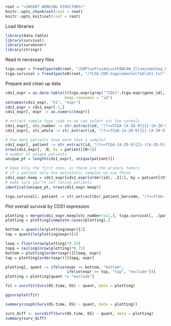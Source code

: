 
```r
root = "<INSERT WORKING DIRECTORY>"
knitr::opts_chunk$set(root = root)
knitr::opts_knit$set(root = root)
```

Load libraries
```r
library(data.table)
library(survival)
library(survminer)
library(stringr)
```

Read in necessary files
```r
tcga.expr = fread(paste0(root, "/EBPlusPlusAdjustPANCAN_IlluminaHiSeq_RNASeqV2.geneExp.tsv"))
tcga.survival = fread(paste0(root, "/TCGA-CDR-SupplementalTableS1.txt"))
```

Prepare and clean up data
```r
cds1_expr = as.data.table(t(tcga.expr[grep("^CDS1",tcga.expr$gene_id),]), 
                          keep.rownames = "id")
setnames(cds1_expr, "V1", "expr")
cds1_expr = cds1_expr[-1,]
cds1_expr[, expr := as.numeric(expr)]

# extract sample type code so we can select out the normals
cds1_expr[, stc_number := str_extract(id, "(?<=TCGA-[A-Z0-9]{2}-[A-Z0-9]{4}-)[0-9]{2}")]
cds1_expr[, stc_whole := str_extract(id, "(?<=TCGA-[A-Z0-9]{2}-[A-Z0-9]{4}-)[0-9A-Z]{3}")]

# how many patients have more than 1 sample?
cds1_expr[, patient := str_extract(id, "(?<=TCGA-[A-Z0-9]{2}-)[A-Z0-9]+")]
nrow(cds1_expr[, .N, by = patient][N>1])
# number of unique patients
unique_pt = length(cds1_expr[, unique(patient)])

# keep only the first ones, as these are the primary tumors
# if a patient only has metastatic samples we use those
cds1_expr.keep = cds1_expr[cds1_expr[order(id), .I[1], by = patient]$V1]
# make sure you're not losing patients
identical(unique_pt, nrow(cds1_expr.keep))

tcga.survival[, patient := str_extract(bcr_patient_barcode, "(?<=TCGA-[A-Z0-9]{2}-)[A-Z0-9]{4}")]
```

Plot overall survival by CDS1 expression
```r
plotting = merge(cds1_expr.keep[stc_number!=11,], tcga.survival[, .(patient, OS, OS.time)], by = "patient") # exclude 11 codes, which are normals
plotting = plotting[complete.cases(plotting),]

bottom = quantile(plotting$expr)[2]
top = quantile(plotting$expr)[4]

lowq = floor(nrow(plotting)*0.25)
topq = ceiling(nrow(plotting)*0.75)
bottom = plotting[order(expr)][lowq, expr]
top = plotting[order(expr)][topq, expr]

plotting[, quant := ifelse(expr <= bottom, "bottom",
                           ifelse(expr >= top, "top", "exclude"))]
plotting = plotting[quant != "exclude"]

fit = survfit(Surv(OS.time, OS) ~ quant, data = plotting)

ggsurvplot(fit)

summary(coxph(Surv(OS.time, OS) ~ quant, data = plotting))

surv_diff <- survdiff(Surv(OS.time, OS) ~ quant, data = plotting)
summary(surv_diff)
```


